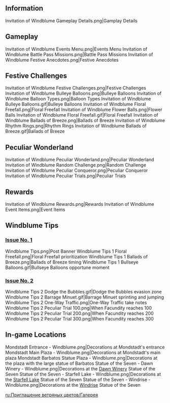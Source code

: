 {{Event Tabs
|subpage1 = Festive Challenges
|subpage2 = Peculiar Wonderland
}}
==Information==
<gallery>
Invitation of Windblume Gameplay Details.png|Gamplay Details
</gallery><!--

==Artwork==
<gallery>

</gallery>-->

==Gameplay==
<gallery>
Invitation of Windblume Events Menu.png|Events Menu
Invitation of Windblume Battle Pass Missions.png|Battle Pass Missions
Invitation of Windblume Festive Anecdotes.png|Festive Anecdotes
</gallery>

==Festive Challenges==
<gallery>
Invitation of Windblume Festive Challenges.png|Festive Challenges
Invitation of Windblume Bulleye Balloons.png|Bulleye Balloons
Invitation of Windblume Balloon Types.png|Balloon Types
Invitation of Windblume Bulleye Balloons.gif|Bulleye Balloons
Invitation of Windblume Floral Freefall.png|Floral Freefall
Invitation of Windblume Flower Balls.png|Flower Balls
Invitation of Windblume Floral Freefall.gif|Floral Freefall
Invitation of Windblume Ballads of Breeze.png|Ballads of Breeze
Invitation of Windblume Rhythm Rings.png|Rhythm Rings
Invitation of Windblume Ballads of Breeze.gif|Ballads of Breeze
</gallery>

==Peculiar Wonderland==
<gallery>
Invitation of Windblume Peculiar Wonderland.png|Peculiar Wonderland
Invitation of Windblume Random Challenge.png|Random Challenge
Invitation of Windblume Peculiar Conqueror.png|Peculiar Conqueror
Invitation of Windblume Peculiar Trials.png|Peculiar Trials
</gallery>

==Rewards==
<gallery>
Invitation of Windblume Rewards.png|Rewards
Invitation of Windblume Event Items.png|Event Items
</gallery>

==Windblume Tips==
===[https://www.hoyolab.com/article/254389 Issue No. 1]===
<gallery>
Windblume Tips.png|Post Banner
Windblume Tips 1 Floral Freefall.png|Floral Freefall prioritization
Windblume Tips 1 Ballads of Breeze.png|Ballads of Breeze timing
Windblume Tips 1 Bullseye Balloons.gif|Bullseye Balloons opportune moment
</gallery>
===[https://www.hoyolab.com/article/263189 Issue No. 2]===
<gallery>
Windblume Tips 2 Dodge the Bubbles.gif|Dodge the Bubbles evasion zone
Windblume Tips 2 Barrage Minuet.gif|Barrage Minuet sprinting and jumping
Windblume Tips 2 One-Way Traffic.png|One-Way Traffic take notes
Windblume Tips 2 Peculiar Trial 100.png|When Facundity reaches 100
Windblume Tips 2 Peculiar Trial 200.png|When Facundity reaches 200
Windblume Tips 2 Peculiar Trial 300.png|When Facundity reaches 300
</gallery>

==In-game Locations==
<gallery>
Mondstadt Entrance - Windblume.png|Decorations at Mondstadt's entrance
Mondstadt Main Plaza - Windblume.png|Decorations at Mondstadt's main plaza
Mondstadt Barbatos Statue Plaza - Windblume.png|Decorations at the plaza with the large statue of Barbatos
Statue of the Seven - Dawn Winery - Windblume.png|Decorations at the [[Dawn Winery]] Statue of the Seven
Statue of the Seven - Starfell Lake - Windblume.png|Decorations at the [[Starfell Lake]] Statue of the Seven
Statue of the Seven - Windrise - Windblume.png|Decorations at the [[Windrise]] Statue of the Seven
</gallery>

[[ru:Приглашение ветряных цветов/Галерея]]